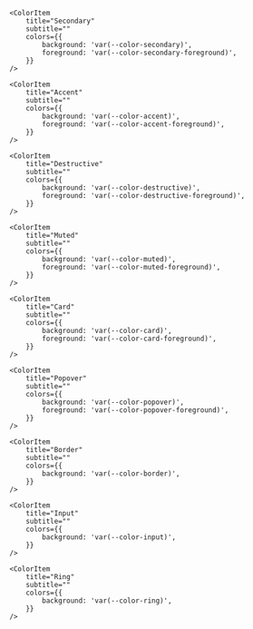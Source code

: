 
<Meta title="General/Colors" />

<Title>Colors</Title>

<ColorPalette>
    <ColorItem
        title="Primary"
        subtitle="Dark Blue / White"
        colors={{
            background: 'var(--color-primary)',
            foreground: 'var(--color-primary-foreground)',
        }}
    />

    <ColorItem
        title="Secondary"
        subtitle=""
        colors={{
            background: 'var(--color-secondary)',
            foreground: 'var(--color-secondary-foreground)',
        }}
    />

    <ColorItem
        title="Accent"
        subtitle=""
        colors={{
            background: 'var(--color-accent)',
            foreground: 'var(--color-accent-foreground)',
        }}
    />

    <ColorItem
        title="Destructive"
        subtitle=""
        colors={{
            background: 'var(--color-destructive)',
            foreground: 'var(--color-destructive-foreground)',
        }}
    />

    <ColorItem
        title="Muted"
        subtitle=""
        colors={{
            background: 'var(--color-muted)',
            foreground: 'var(--color-muted-foreground)',
        }}
    />

    <ColorItem
        title="Card"
        subtitle=""
        colors={{
            background: 'var(--color-card)',
            foreground: 'var(--color-card-foreground)',
        }}
    />

    <ColorItem
        title="Popover"
        subtitle=""
        colors={{
            background: 'var(--color-popover)',
            foreground: 'var(--color-popover-foreground)',
        }}
    />

    <ColorItem
        title="Border"
        subtitle=""
        colors={{
            background: 'var(--color-border)',
        }}
    />

    <ColorItem
        title="Input"
        subtitle=""
        colors={{
            background: 'var(--color-input)',
        }}
    />

    <ColorItem
        title="Ring"
        subtitle=""
        colors={{
            background: 'var(--color-ring)',
        }}
    />
</ColorPalette>

